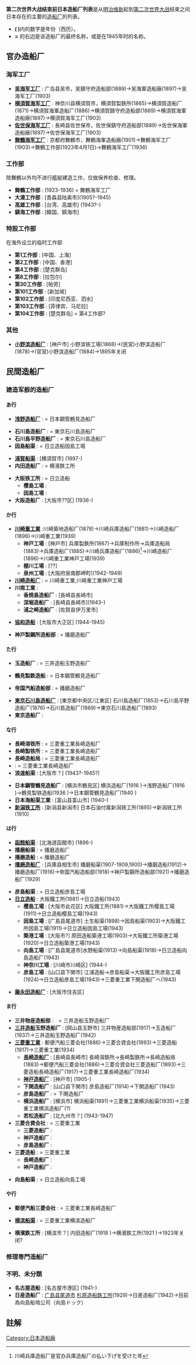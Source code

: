 '''第二次世界大战结束前日本造船厂列表'''是从[[明治维新|明治维新]]起到[[第二次世界大战|第二次世界大战]]结束之间日本存在的主要的[[造船厂|造船厂]]的列表。

* '''( )'''内的数字是年份（西历）。
* '''=''' 的右边是该造船厂的最终名称，或是在1945年时的名称。

== 官办造船厂 ==
=== 海军工厂 ===
* '''[[吴海军工厂|吴海军工厂]]''' : 广岛县吴市，吴鎮守府造船部(1889)→吴海軍造船廠(1897)→吴海军工厂(1903)
* '''[[横須賀海军工厂|横須賀海军工厂]]''' : 神奈川县横須賀市，横須賀製鉄所(1865)→横須賀造船厂(1871)→横須賀海軍造船厂(1886)→横須賀鎮守府造船部(1889)→横須賀海軍造船廠(1897)→横須賀海军工厂(1903)
* '''[[佐世保海军工厂|佐世保海军工厂]]''' : 長崎县佐世保市，佐世保鎮守府造船部(1889)→佐世保海軍造船廠(1897)→佐世保海军工厂(1903)
* '''[[舞鶴海军工厂|舞鶴海军工厂]]''' : 京都府舞鶴市，舞鶴海軍造船廠(1901)→舞鶴海军工厂(1903)→舞鶴工作部(1923年4月1日)→舞鶴海军工厂(1936)

=== 工作部 ===
除舞鶴以外均不进行艦艇建造工作，仅做保养检查、修理。
* '''舞鶴工作部''' : (1923-1936) = 舞鶴海军工厂
* '''大湊工作部''' : [青森县陆奥市](1905?-1945)<!--(1902年大湊水雷団創設。1905年大湊要港部となる。1944年10,000tドック完成)-->
* '''高雄工作部''' : [台湾、高雄市] (1943?-) 
* '''鎮海工作部''' : [韓国、鎮海市]

=== 特設工作部 ===
在海外设立的临时工作部
* '''第1工作部''' : [中国、上海]
* '''第2工作部''' : [中国、香港]
* '''第4工作部''' : [楚克群岛]
* '''第8工作部''' : [拉包尔]
* '''第30工作部''' : [帕劳]
* '''第101工作部''' : [新加坡]
* '''第102工作部''' : [印度尼西亚、泗水]
* '''第103工作部''' : [菲律宾、马尼拉]
* '''第104工作部''' : [楚克群岛] = 第4工作部?

=== 其他 ===
* '''[[小野滨造船厂|小野滨造船厂]]''' : [神户市] 小野滨铁工場(1868)→(民営)小野滨造船厂(1878)→(官営)小野滨造船厂(1884)→1895年关闭
<!-- * '''樱島造船厂(1853-1855)''' : 薩摩藩 http://www.gijyutu.com/ooki/tanken/tanken2001/syuseikan/syuseikan.htm -->

== 民間造船厂 ==
=== 建造军舰的造船厂 ===
==== あ行 ====
* '''[[浅野造船厂|浅野造船厂]]''' : = 日本鋼管鶴見造船厂
<!--==== い ==== -->
* '''石川島造船厂''' : = 東京石川島造船厂
* '''石川島平野造船厂''' : = 東京石川島造船厂
* '''因島船渠''' : = 日立造船因島工場
<!-- ==== う ==== -->
* '''[[浦賀船渠|浦賀船渠]]''' : [横須賀市] (1897-)
* '''内田造船厂''' : = 横濱鉄工所
<!-- ==== お ==== -->
* '''大阪铁工所''' : = 日立造船
** '''樱島工場''' : 
** '''因島工場''' : 
* '''大阪造船厂''' : [大阪市??区] (1936-) <!-- 現ダイゾー -->

==== か行 ====
* '''[[川崎重工業|川崎重工業]]''' :川崎築地造船厂(1878)→川崎兵庫造船厂(1881)→川崎造船厂(1896)→川崎重工業(1939)
** '''神戸工場''' : [神戸市] 兵庫製鉄所(1867)→兵庫制作所→兵庫造船局(1883)→兵庫造船厂(1885)→川崎兵庫造船厂(1886)<ref>川崎兵庫造船厂是官办兵庫造船厂の払い下げを受けた年</ref>→川崎造船厂(1896)→川崎重工業神戸工場(1939)
** '''棚川工場''' : [??] 
** '''泉州工場''' : [大阪府泉南郡岬町](1942-1949)
* '''[[川崎造船厂|川崎造船厂]]''' : = 川崎重工業,川崎重工業神戸工場
* '''川南工業''' : 
** '''香焼島造船厂''' : [長崎县長崎市]
** '''深堀造船厂''' : [長崎县長崎市](1943-)
** '''浦之崎造船厂''' : [佐賀县伊万里市] 

<!-- ==== き ==== -->
* '''[[協和造船|協和造船]]''' : [大阪市大正区] (1944-1945)
<!-- ==== こ ==== -->
* '''神戸製鋼所造船部''' : = 播磨造船厂


==== た行 ====
* '''玉造船厂''' : = 三井造船玉野造船厂
<!--==== つ ==== -->
* '''鶴見製鉄造船''' : = 日本鋼管鶴見造船厂
<!-- ==== て ==== -->
* '''帝国汽船造船部''' : = 播磨造船厂
<!-- ==== と ==== -->
* '''[[東京石川島造船厂|東京石川島造船厂]]''' : [東京都中央区/江東区] 石川島造船厂(1853)→石川島平野造船厂(1876)→石川島造船厂(1889)→東京石川島造船厂(1893)
* '''東京造船厂''' : 

==== な行 ====
* '''長崎溶铁所''' : = 三菱重工業長崎造船厂
* '''長崎製铁所''' : = 三菱重工業長崎造船厂
* '''長崎造船局''' : = 三菱重工業長崎造船厂
* '''{{Link-ja|長崎造船所|三菱重工業長崎造船所|長崎造船厂}}''' : = 三菱重工業長崎造船厂
* '''浪速船渠''' : [大阪市？] (1943?-1945?)
<!-- ==== に ==== -->
* '''日本鋼管鶴見造船厂''' : [横浜市鶴見区] 横浜造船厂(1916<!--4月-->)→浅野造船厂(1916<!--12月-->)→鶴見製铁造船(1936<!--11月-->)→日本鋼管鶴見造船厂(1940<!--10月-->)
* '''日本海船渠工業''' : [富山县富山市] (1940-) <!-- 現「新日本海重工業」http://www.snhi.co.jp/ -->
* '''[[新潟铁工所|新潟铁工所]]''' : [新潟县新潟市] 日本石油付属新潟铁工所(1895)→新潟铁工所(1910)

==== は行 ====
* '''[[函館船渠|函館船渠]]''' : [北海道函館市] (1896-) <!-- http://www.hakodate-dock.co.jp/jp/01_company_profile/history.html 函館どつくの歴史 -->
* '''播磨船渠''' : = 播磨造船厂
* '''播磨造船''' : = 播磨造船厂
* '''[[IHI|播磨造船厂]]''' : [兵庫县相生市] 播磨船渠(1907-1909,1900)→播磨造船(1912)→播磨造船厂(1916)→帝国汽船造船部(1918)→神戸製鋼所造船部(1921)→播磨造船厂(1929)
<!-- ==== ひ ==== -->
* '''彦島船渠''' : = 日立造船彦島工場
* '''[[日立造船|日立造船]]''' : 大阪鐵工所(1881)→日立造船(1943)
** '''樱島工場''' : [大阪市此花区] 大阪鐵工所(1881)→大阪鐵工所樱島工場(1911)→日立造船樱島工場(1943)
** '''因島工場''' : [广島县尾道市] 土生船渠(1898)→因島船渠(1903)→大阪鐵工所因島工場(1911)→日立造船因島工場(1943)<!-- 参考：http://www.energia.co.jp/eneso/keizai/research/MR0704.pdf 广島县を中心とした産業発展の歴史（明治、大正編）-->
** '''築港工場''' : [大阪市?] 原田造船築港工場(1903)→大阪鐵工所築港工場(1920)→日立造船築港工場(1943)
** '''向島工場''' : [广島县尾道市]水野船渠(1913)→向島船渠(1918)→日立造船向島造船厂(1943)
** '''神奈川工場''' : [川崎市川崎区] (1944-)
** '''彦島工場''' : [山口县下関市] 江浦造船→彦島船渠→大阪鐵工所彦島工場(1924)→日立造船彦島工場(1943)→三菱重工業下関造船厂へ(1943)
<!-- ** '''大浪工場''' : [大阪市?] 原田造船→日立造船大浪造船厂(1943) 艦艇建造なし？-->
<!--==== ふ ==== -->
* '''[[藤永田造船厂|藤永田造船厂]]''' : [大阪市住吉区] <!-- 江戸時代から続く船工場。1883年から1886年にかけて現大阪市大正区に工場設置。战後三井造船に吸収合併(1967) -->

==== ま行 ====
<!-- ==== み ==== -->
* '''三井物産造船部''' :　= 三井造船玉野造船厂
* '''[[三井造船|三井造船]]玉野造船厂''' : [岡山县玉野市] 三井物産造船部(1917)→玉造船厂(1937)→三井造船玉野造船厂(1942)
* '''[[三菱重工業|三菱重工業]]''' : 郵便汽船三菱会社(1886)→三菱合資会社(1893)→三菱造船(1917)→三菱重工業(1934)
** '''[[三菱重工業長崎造船厂|長崎造船厂]]''' : [長崎县長崎市] 長崎溶鉄所→長崎製鉄所→長崎造船局(1883)→郵便汽船三菱会社(1886)→三菱合資会社三菱造船厂(1893)→三菱造船長崎造船厂(1917)→三菱重工業長崎造船厂(1934)
** '''[[三菱重工業神戸造船厂|神戸造船厂]]''' : [神戸市] (1905-)
** '''下関造船厂''' : [山口县下関市] 彦島造船厂(1914)→下関造船厂(1943)
** '''彦島造船厂''' : = 下関造船厂
** '''横浜造船厂''' : [横浜市] 横浜船渠(1891)→三菱重工業横浜船渠(1935)→三菱重工業横浜造船厂(?)
** '''若松造船厂''' : [北九州市？] (1943-1947)
* '''三菱合資会社''' : = 三菱重工業
** '''三菱造船厂''' : 
** '''神戸造船厂''' : 
** '''彦島造船厂''' : 
* '''三菱造船''' : = 三菱重工業
** '''長崎造船厂''' : 
** '''神戸造船厂''' : 
<!--==== む ==== -->
* '''向島船渠''' : = 日立造船向島工場

==== や行 ====
<!-- ==== ゆ ==== -->
* '''郵便汽船三菱会社''' :  = 三菱重工業長崎造船厂
<!-- ==== よ ==== -->
* '''[[横滨船渠|横滨船渠]]''' : = 三菱重工業横滨造船厂
<!--* '''横浜鉄工所''' :(日本郵船所属)-->
* '''横濱鉄工所''' : [横滨市？] 内田造船厂(1918<!--.4月-->)→横濱鉄工所(1921<!--.7月-->)→1923年关闭?

=== 修理専門造船厂 ===

<!-- === 木造船造船厂 === -->

=== 不明、未分類 ===
* '''名古屋造船''' : [名古屋市港区] (1941-)
* '''日産造船厂''' : [[广島县|广島县]][[尾道市|尾道市]] [[向島ドック|杉原造船鉄工所]](1929)→日産造船厂(1942)→目前為向島船塢公司（向島ドック）

==註解==
<references/>

[[Category:日本造船廠|Category:日本造船廠]]